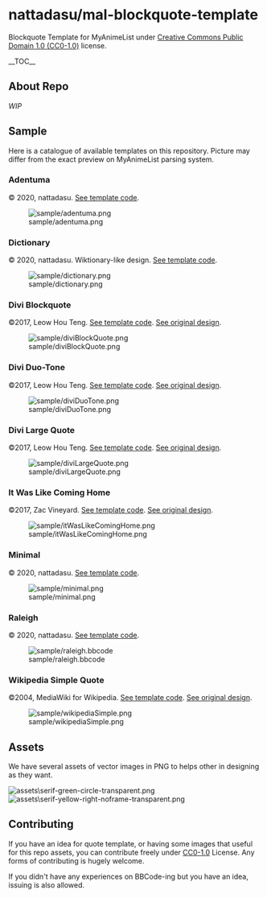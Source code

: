 = nattadasu/mal-blockquote-template =
Blockquote Template for MyAnimeList under [[LICENSE|Creative Commons Public Domain 1.0 (CC0-1.0)]] license.

__TOC__

== About Repo ==
''WIP''

== Sample ==
Here is a catalogue of available templates on this repository. Picture may differ from the exact preview on MyAnimeList parsing system.

=== Adentuma ===
© 2020, nattadasu. [[adentuma.bbcode|See template code]].

[[File:sample/adentuma.png]]

=== Dictionary ===
© 2020, nattadasu. Wiktionary-like design. [[dictionary.bbcode|See template code]].

[[File:sample/dictionary.png]]

=== Divi Blockquote ===
©2017, Leow Hou Teng. [[diviBlockQuote.bbcode|See template code]]. [http://leowhouteng.com/style-divi-block-quotes/ See original design].

[[File:sample/diviBlockQuote.png]]

=== Divi Duo-Tone ===
©2017, Leow Hou Teng. [[diviDuoTone.bbcode|See template code]]. [http://leowhouteng.com/style-divi-block-quotes/ See original design].

[[File:sample/diviDuoTone.png]]

=== Divi Large Quote ===
©2017, Leow Hou Teng. [[diviLargeQuote.bbcode|See template code]]. [http://leowhouteng.com/style-divi-block-quotes/ See original design].

[[File:sample/diviLargeQuote.png]]

=== It Was Like Coming Home ===
©2017, Zac Vineyard. [[itWasLikeComingHome.bbcode|See template code]]. [https://dribbble.com/shots/3460829--It-was-like-coming-home-a-new-style-for-blockquote See original design].

[[File:sample/itWasLikeComingHome.png]]

=== Minimal ===
© 2020, nattadasu. [[minimal.bbcode|See template code]].

[[File:sample/minimal.png]]

=== Raleigh ===
© 2020, nattadasu. [[raleigh.bbcode|See template code]].

[[File:sample/raleigh.bbcode]]

=== Wikipedia Simple Quote ===
©2004, MediaWiki for Wikipedia. [[wikipediaSimple.bbcode|See template code]]. [https://en.wikipedia.org/wiki/Template:Quote See original design].

[[File:sample/wikipediaSimple.png]]

== Assets ==
We have several assets of vector images in PNG to helps other in designing as they want.

[[File:assets\serif-green-circle-transparent.png]] [[File:assets\serif-yellow-right-noframe-transparent.png]]

== Contributing ==
If you have an idea for quote template, or having some images that useful for this repo assets, you can contribute freely under [[LICENSE|CC0-1.0]] License. Any forms of contributing is hugely welcome.

If you didn't have any experiences on BBCode-ing but you have an idea, issuing is also allowed.